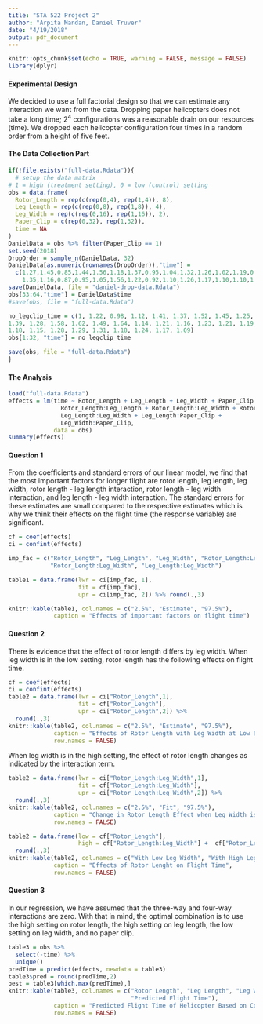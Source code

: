 ```yaml
---
title: "STA 522 Project 2"
author: "Arpita Mandan, Daniel Truver"
date: "4/19/2018"
output: pdf_document
---
```


```r
knitr::opts_chunk$set(echo = TRUE, warning = FALSE, message = FALSE)
library(dplyr)
```

#### Experimental Design

We decided to use a full factorial design so that we can estimate any interaction we want from the data. Dropping paper helicopters does not take a long time; $2^4$ configurations was a reasonable drain on our resources (time). We dropped each helicopter configuration four times in a random order from a height of five feet.

#### The Data Collection Part

```r
if(!file.exists("full-data.Rdata")){
  # setup the data matrix
# 1 = high (treatment setting), 0 = low (control) setting
obs = data.frame(
  Rotor_Length = rep(c(rep(0,4), rep(1,4)), 8),
  Leg_Length = rep(c(rep(0,8), rep(1,8)), 4),
  Leg_Width = rep(c(rep(0,16), rep(1,16)), 2),
  Paper_Clip = c(rep(0,32), rep(1,32)),
  time = NA
)
DanielData = obs %>% filter(Paper_Clip == 1)
set.seed(2018)
DropOrder = sample_n(DanielData, 32)
DanielData[as.numeric(rownames(DropOrder)),"time"] = 
  c(1.27,1.45,0.85,1.44,1.56,1.18,1.37,0.95,1.04,1.32,1.26,1.02,1.19,0.92,1.14,0.92,
    1.35,1.16,0.87,0.95,1.05,1.56,1.22,0.92,1.10,1.26,1.17,1.10,1.10,1.10,1.58,0.94)
save(DanielData, file = "daniel-drop-data.Rdata")
obs[33:64,"time"] = DanielData$time
#save(obs, file = "full-data.Rdata")

no_legclip_time = c(1, 1.22, 0.98, 1.12, 1.41, 1.37, 1.52, 1.45, 1.25, 1.18, 
1.39, 1.28, 1.58, 1.62, 1.49, 1.64, 1.14, 1.21, 1.16, 1.23, 1.21, 1.19, 1.16,
1.18, 1.15, 1.28, 1.29, 1.31, 1.18, 1.24, 1.17, 1.09)
obs[1:32, "time"] = no_legclip_time

save(obs, file = "full-data.Rdata")
}
```

#### The Analysis 

```r
load("full-data.Rdata")
effects = lm(time ~ Rotor_Length + Leg_Length + Leg_Width + Paper_Clip +
               Rotor_Length:Leg_Length + Rotor_Length:Leg_Width + Rotor_Length:Paper_Clip +
               Leg_Length:Leg_Width + Leg_Length:Paper_Clip + 
               Leg_Width:Paper_Clip,
             data = obs)
summary(effects)
```

#### Question 1

From the coefficients and standard errors of our linear model, we find that 
the most important factors for longer flight are rotor length, leg length, 
leg width, rotor length - leg length interaction, rotor length - leg width 
interaction, and leg length - leg width interaction. The standard errors for
these estimates are small compared to the respective estimates which is why we
think their effects on the flight time (the response variable) are significant.

```r
cf = coef(effects)
ci = confint(effects)

imp_fac = c("Rotor_Length", "Leg_Length", "Leg_Width", "Rotor_Length:Leg_Length",
            "Rotor_Length:Leg_Width", "Leg_Length:Leg_Width")

table1 = data.frame(lwr = ci[imp_fac, 1],
                    fit = cf[imp_fac],
                    upr = ci[imp_fac, 2]) %>% round(.,3)

knitr::kable(table1, col.names = c("2.5%", "Estimate", "97.5%"),
             caption = "Effects of important factors on flight time")
```

#### Question 2

There is evidence that the effect of rotor length differs by leg width. When leg width is in the low setting, rotor length has the following effects on flight time.

```r
cf = coef(effects)
ci = confint(effects)
table2 = data.frame(lwr = ci["Rotor_Length",1],
                    fit = cf["Rotor_Length"],
                    upr = ci["Rotor_Length",2]) %>%
  round(.,3)
knitr::kable(table2, col.names = c("2.5%", "Estimate", "97.5%"),
             caption = "Effects of Rotor Length with Leg Width at Low Setting",
             row.names = FALSE)
```

When leg width is in the high setting, the effect of rotor length changes as indicated by the interaction term. 

```r
table2 = data.frame(lwr = ci["Rotor_Length:Leg_Width",1],
                    fit = cf["Rotor_Length:Leg_Width"],
                    upr = ci["Rotor_Length:Leg_Width",2]) %>%
  round(.,3)
knitr::kable(table2, col.names = c("2.5%", "Fit", "97.5%"),
             caption = "Change in Rotor Length Effect when Leg Width is High",
             row.names = FALSE)
```

```r
table2 = data.frame(low = cf["Rotor_Length"], 
                    high = cf["Rotor_Length:Leg_Width"] +  cf["Rotor_Length"]) %>%
  round(.,3)
knitr::kable(table2, col.names = c("With Low Leg Width", "With High Leg Width"),
             caption = "Effects of Rotor Lenght on Flight Time",
             row.names = FALSE)
```

#### Question 3

In our regression, we have assumed that the three-way and four-way interactions are zero. With that in mind, the optimal combination is to use the high setting on rotor length, the high setting on leg length, the low setting on leg width, and no paper clip. 

```r
table3 = obs %>% 
  select(-time) %>%
  unique() 
predTime = predict(effects, newdata = table3)
table3$pred = round(predTime,2)
best = table3[which.max(predTime),]
knitr::kable(table3, col.names = c("Rotor Length", "Leg Length", "Leg Width", "Paper Clip",
                                   "Predicted Flight Time"),
             caption = "Predicted Flight Time of Helicopter Based on Configuration",
             row.names = FALSE)
```